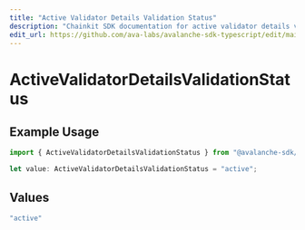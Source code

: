```yaml
---
title: "Active Validator Details Validation Status"
description: "Chainkit SDK documentation for active validator details validation status"
edit_url: https://github.com/ava-labs/avalanche-sdk-typescript/edit/main/chainkit/docs/models/components/activevalidatordetailsvalidationstatus.md
---
```


# ActiveValidatorDetailsValidationStatus

## Example Usage

```typescript
import { ActiveValidatorDetailsValidationStatus } from "@avalanche-sdk/chainkit/models/components";

let value: ActiveValidatorDetailsValidationStatus = "active";
```

## Values

```typescript
"active"
```